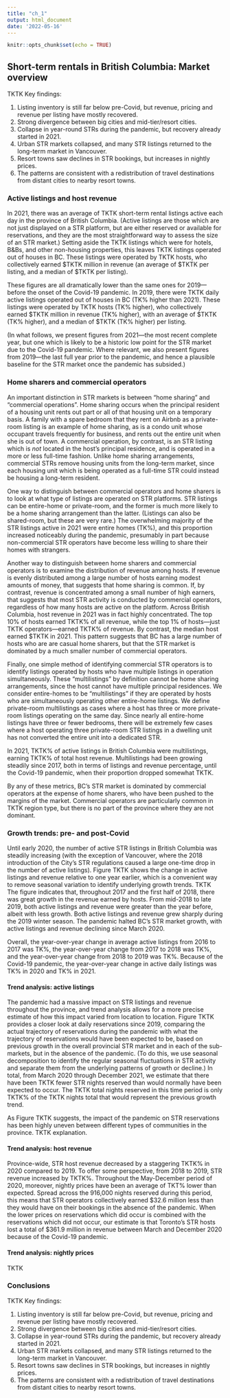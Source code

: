 ```yaml
---
title: "ch_1"
output: html_document
date: '2022-05-16'
---
```


```r
knitr::opts_chunk$set(echo = TRUE)
```

## Short-term rentals in British Columbia: Market overview

TKTK
Key findings:

1.  Listing inventory is still far below pre-Covid, but revenue, pricing and revenue per listing have mostly recovered.
2.  Strong divergence between big cities and mid-tier/resort cities.
3.  Collapse in year-round STRs during the pandemic, but recovery already started in 2021.
1. Urban STR markets collapsed, and many STR listings returned to the long-term market in Vancouver.
2. Resort towns saw declines in STR bookings, but increases in nightly prices.
3. The patterns are consistent with a redistribution of travel destinations from distant cities to nearby resort towns.

### Active listings and host revenue

In 2021, there was an average of TKTK short-term rental listings active each day in the province of British Columbia. (Active listings are those which are not just displayed on a STR platform, but are either reserved or available for reservations, and they are the most straightforward way to assess the size of an STR market.) Setting aside the TKTK listings which were for hotels, B&Bs, and other non-housing properties, this leaves TKTK listings operated out of houses in BC. These listings were operated by TKTK hosts, who collectively earned \$TKTK million in revenue (an average of \$TKTK per listing, and a median of \$TKTK per listing).

These figures are all dramatically lower than the same ones for 2019---before the onset of the Covid-19 pandemic. In 2019, there were TKTK daily active listings operated out of houses in BC (TK% higher than 2021). These listings were operated by TKTK hosts (TK% higher), who collectively earned \$TKTK million in revenue (TK% higher), with an average of \$TKTK (TK% higher), and a median of \$TKTK (TK% higher) per listing.

(In what follows, we present figures from 2021---the most recent complete year, but one which is likely to be a historic low point for the STR market due to the Covid-19 pandemic. Where relevant, we also present figures from 2019---the last full year prior to the pandemic, and hence a plausible baseline for the STR market once the pandemic has subsided.)

### Home sharers and commercial operators

An important distinction in STR markets is between "home sharing" and "commercial operations". Home sharing occurs when the principal resident of a housing unit rents out part or all of that housing unit on a temporary basis. A family with a spare bedroom that they rent on Airbnb as a private-room listing is an example of home sharing, as is a condo unit whose occupant travels frequently for business, and rents out the entire unit when she is out of town. A commercial operation, by contrast, is an STR listing which is *not* located in the host's principal residence, and is operated in a more or less full-time fashion. Unlike home sharing arrangements, commercial STRs remove housing units from the long-term market, since each housing unit which is being operated as a full-time STR could instead be housing a long-term resident.

One way to distinguish between commercial operators and home sharers is to look at what type of listings are operated on STR platforms. STR listings can be entire-home or private-room, and the former is much more likely to be a home sharing arrangement than the latter. (Listings can also be shared-room, but these are very rare.) The overwhelming majority of the STR listings active in 2021 were entire homes (TK%), and this proportion increased noticeably during the pandemic, presumably in part because non-commercial STR operators have become less willing to share their homes with strangers.

Another way to distinguish between home sharers and commercial operators is to examine the distribution of revenue among hosts. If revenue is evenly distributed among a large number of hosts earning modest amounts of money, that suggests that home sharing is common. If, by contrast, revenue is concentrated among a small number of high earners, that suggests that most STR activity is conducted by commercial operators, regardless of how many hosts are active on the platform. Across British Columbia, host revenue in 2021 was in fact highly concentrated. The top 10% of hosts earned TKTK% of all revenue, while the top 1% of hosts---just TKTK operators---earned TKTK% of revenue. By contrast, the median host earned \$TKTK in 2021. This pattern suggests that BC has a large number of hosts who are are casual home sharers, but that the STR market is dominated by a much smaller number of commercial operators.

Finally, one simple method of identifying commercial STR operators is to identify listings operated by hosts who have multiple listings in operation simultaneously. These "multilistings" by definition cannot be home sharing arrangements, since the host cannot have multiple principal residences. We consider entire-homes to be "multilistings" if they are operated by hosts who are simultaneously operating other entire-home listings. We define private-room multilistings as cases where a host has three or more private- room listings operating on the same day. Since nearly all entire-home listings have three or fewer bedrooms, there will be extremely few cases where a host operating three private-room STR listings in a dwelling unit has not converted the entire unit into a dedicated STR.

In 2021, TKTK% of active listings in British Columbia were multilistings, earning TKTK% of total host revenue. Multilistings had been growing steadily since 2017, both in terms of listings and revenue percentage, until the Covid-19 pandemic, when their proportion dropped somewhat TKTK.

By any of these metrics, BC's STR market is dominated by commercial operators at the expense of home sharers, who have been pushed to the margins of the market. Commercial operators are particularly common in TKTK region type, but there is no part of the province where they are not dominant.

### Growth trends: pre- and post-Covid

Until early 2020, the number of active STR listings in British Columbia was steadily increasing (with the exception of Vancouver, where the 2018 introduction of the City's STR regulations caused a large one-time drop in the number of active listings). Figure TKTK shows the change in active listings and revenue relative to one year earlier, which is a convenient way to remove seasonal variation to identify underlying growth trends. TKTK The figure indicates that, throughout 2017 and the first half of 2018, there was great growth in the revenue earned by hosts. From mid-2018 to late 2019, both active listings and revenue were greater than the year before, albeit with less growth. Both active listings and revenue grew sharply during the 2019 winter season. The pandemic halted BC’s STR market growth, with active listings and revenue declining since March 2020.

Overall, the year-over-year change in average active listings from 2016 to 2017 was TK%, the year-over-year change from 2017 to 2018 was TK%, and the year-over-year change from 2018 to 2019 was TK%. Because of the Covid-19 pandemic, the year-over-year change in active daily listings was TK% in 2020 and TK% in 2021.


#### Trend analysis: active listings

The pandemic had a massive impact on STR listings and revenue throughout the province, and trend analysis allows for a more precise estimate of how this impact varied from location to location. Figure TKTK provides a closer look at daily reservations since 2019, comparing the actual trajectory of reservations during the pandemic with what the trajectory of reservations would have been expected to be, based on previous growth in the overall provincial STR market and in each of the sub-markets, but in the absence of the pandemic. (To do this, we use seasonal decomposition to identify the regular seasonal fluctuations in STR activity and separate them from the underlying patterns of growth or decline.) In total, from March 2020 through December 2021, we estimate that there have been TKTK fewer STR nights reserved than would normally have been expected to occur. The TKTK total nights reserved in this time period is only TKTK% of the TKTK nights total that would represent the previous growth trend.

As Figure TKTK suggests, the impact of the pandemic on STR reservations has been highly uneven between different types of communities in the province. TKTK explanation.


#### Trend analysis: host revenue

Province-wide, STR host revenue decreased by a staggering TKTK% in 2020 compared to 2019. To offer some perspective, from 2018 to 2019, STR revenue increased by TKTK%. Throughout the May-December period of 2020, moreover, nightly prices have been an average of TKT% lower than expected. Spread across the 916,000 nights reserved during this period, this means that STR operators collectively earned $32.6 million less than they would have on their bookings in the absence of the pandemic. When
the lower prices on reservations which did occur is combined with the reservations which did not occur, our estimate is that Toronto’s STR hosts lost a total of $361.9 million in revenue between March and December 2020 because of the Covid-19 pandemic.


#### Trend analysis: nightly prices

TKTK


### Conclusions

TKTK
Key findings:

1.  Listing inventory is still far below pre-Covid, but revenue, pricing and revenue per listing have mostly recovered.
2.  Strong divergence between big cities and mid-tier/resort cities.
3.  Collapse in year-round STRs during the pandemic, but recovery already started in 2021.
1. Urban STR markets collapsed, and many STR listings returned to the long-term market in Vancouver.
2. Resort towns saw declines in STR bookings, but increases in nightly prices.
3. The patterns are consistent with a redistribution of travel destinations from distant cities to nearby resort towns.


